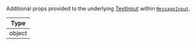 Additional props provided to the underlying [TextInput](https://reactnative.dev/docs/textinput#props) within [`MessageInput`](../../../../ui-components/message_input.mdx).

| Type   |
| ------ |
| object |
